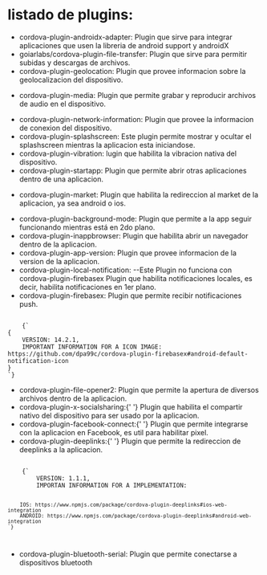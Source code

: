 
# listado de plugins:

-   <ELink href="https://www.npmjs.com/package/cordova-plugin-androidx-adapter">
    	cordova-plugin-androidx-adapter:
    </ELink>
    Plugin que sirve para integrar aplicaciones que usen la libreria de android support y androidX

-   <ELink href="https://www.npmjs.com/package/@goiarlabs/cordova-plugin-file-transfer">
    	goiarlabs/cordova-plugin-file-transfer:
    </ELink>
    Plugin que sirve para permitir subidas y descargas de archivos.

-   <ELink href="https://www.npmjs.com/package/cordova-plugin-geolocation">
    	cordova-plugin-geolocation:
    </ELink>
    Plugin que provee informacion sobre la geolocalizacion del dispositivo.

-   <ELink href="https://www.npmjs.com/package/cordova-plugin-media">cordova-plugin-media:</ELink> Plugin
    que permite grabar y reproducir archivos de audio en el dispositivo.
-   <ELink href="https://www.npmjs.com/package/cordova-plugin-network-information">
    	cordova-plugin-network-information:
    </ELink>
    Plugin que provee la informacion de conexion del dispositivo.
-   <ELink href="https://www.npmjs.com/package/cordova-plugin-splashscreen">
    	cordova-plugin-splashscreen:
    </ELink>
    Este plugin permite mostrar y ocultar el splashscreen mientras la aplicacion esta iniciandose.
-   <ELink href="https://www.npmjs.com/package/cordova-plugin-vibration">
    	cordova-plugin-vibration:
    </ELink>
    lugin que habilita la vibracion nativa del dispositivo.

-   <ELink href="https://www.npmjs.com/package/cordova-plugin-startapp">
    	cordova-plugin-startapp:
    </ELink>
    Plugin que permite abrir otras aplicaciones dentro de una aplicacion.
-   <ELink href="https://www.npmjs.com/package/cordova-plugin-market">cordova-plugin-market:</ELink>
    Plugin que habilita la redireccion al market de la aplicacion, ya sea android o ios.
-   <ELink href="https://www.npmjs.com/package/cordova-plugin-background-mode">
    	cordova-plugin-background-mode:
    </ELink>
    Plugin que permite a la app seguir funcionando mientras está en 2do plano.
-   <ELink href="https://www.npmjs.com/package/cordova-plugin-inappbrowser">
    	cordova-plugin-inappbrowser:
    </ELink>
    Plugin que habilita abrir un navegador dentro de la aplicacion.
-   <ELink href="https://www.npmjs.com/package/cordova-plugin-app-version">
    	cordova-plugin-app-version:
    </ELink>
    Plugin que provee informacion de la version de la aplicacion.
-   <ELink href="https://www.npmjs.com/package/cordova-plugin-local-notification">
    	cordova-plugin-local-notification:
    </ELink>
    --Este Plugin no funciona con cordova-plugin-firebasex Plugin que habilita notificaciones locales,
    es decir, habilita notificaciones en 1er plano.
-   <ELink href="https://www.npmjs.com/package/cordova-plugin-firebasex">
    	cordova-plugin-firebasex:
    </ELink>
    Plugin que permite recibir notificaciones push.

<Code>
	{`
{
    VERSION: 14.2.1,
    IMPORTANT INFORMATION FOR A ICON IMAGE: https://github.com/dpa99c/cordova-plugin-firebasex#android-default-notification-icon
}
`}
</Code>

-   <ELink href="https://www.npmjs.com/package/cordova-plugin-file-opener2">
    	cordova-plugin-file-opener2:
    </ELink>
    Plugin que permite la apertura de diversos archivos dentro de la aplicacion.
-   <ELink href="https://www.npmjs.com/package/cordova-plugin-x-socialsharing">
    	cordova-plugin-x-socialsharing:{' '}
    </ELink>
    Plugin que habilita el compartir nativo del dispositivo para ser usado por la aplicacion.
-   <ELink href="https://www.npmjs.com/package/cordova-plugin-facebook-connect">
    	cordova-plugin-facebook-connect:{' '}
    </ELink>
    Plugin que permite integrarse con la aplicacion en Facebook, es util para habilitar pixel.
-   <ELink href="https://www.npmjs.com/package/cordova-plugin-deeplinks">
    	cordova-plugin-deeplinks:{' '}
    </ELink>
    Plugin que permite la redireccion de deeplinks a la aplicacion.

<Code>
    {`
        VERSION: 1.1.1,
        IMPORTAN INFORMATION FOR A IMPLEMENTATION:

        IOS: https://www.npmjs.com/package/cordova-plugin-deeplinks#ios-web-integration
        ANDROID: https://www.npmjs.com/package/cordova-plugin-deeplinks#android-web-integration
    `}

</Code>

-   <ELink href="https://www.npmjs.com/package/cordova-plugin-bluetooth-serial">
    	cordova-plugin-bluetooth-serial:
    </ELink>
    Plugin que permite conectarse a dispositivos bluetooth
